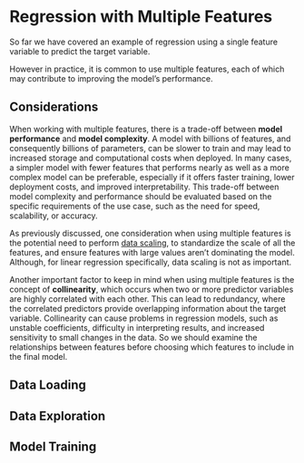 # Regression with Multiple Features

So far we have covered an example of regression using a single feature variable to predict the target variable.

However in practice, it is common to use multiple features, each of which may contribute to improving the model's performance.

## Considerations

When working with multiple features, there is a trade-off between **model performance** and **model complexity**. A model with billions of features, and consequently billions of parameters, can be slower to train and may lead to increased storage and computational costs when deployed. In many cases, a simpler model with fewer features that performs nearly as well as a more complex model can be preferable, especially if it offers faster training, lower deployment costs, and improved interpretability. This trade-off between model complexity and performance should be evaluated based on the specific requirements of the use case, such as the need for speed, scalability, or accuracy.

As previously discussed, one consideration when using multiple features is the potential need to perform [data scaling](../../applied-stats/data-scaling.qmd), to standardize the scale of all the features, and ensure features with large values aren't dominating the model. Although, for linear regression specifically, data scaling is not as important.

Another important factor to keep in mind when using multiple features is the concept of **collinearity**, which occurs when two or more predictor variables are highly correlated with each other. This can lead to redundancy, where the correlated predictors provide overlapping information about the target variable. Collinearity can cause problems in regression models, such as unstable coefficients, difficulty in interpreting results, and increased sensitivity to small changes in the data. So we should examine the relationships between features before choosing which features to include in the final model.







## Data Loading

## Data Exploration

## Model Training
